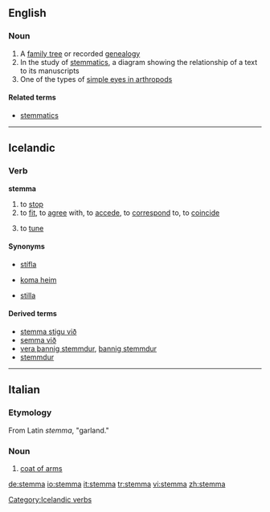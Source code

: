 ==English==
{{wikipedia}}

===Noun===
{{en-noun|stemmata}}

# A [[family tree]] or recorded [[genealogy]]
# In the study of [[w:Textual criticism#Stemmatics|stemmatics]], a diagram showing the relationship of a text to its manuscripts
# One of the types of [[w:simple eyes in arthropods#Stemmata|simple eyes in arthropods]]

====Related terms====
* [[stemmatics]]

----

==Icelandic==

===Verb===
'''stemma'''

# to [[stop]]
# to [[fit]], to [[agree]] with, to [[accede]], to [[correspond]] to, to [[coincide]]
# {{context|music|of an instrument|lang=is}} to [[tune]]

====Synonyms====
* {{sense|stop}} [[stífla]]
* {{sense|fit, agree with}} [[koma heim]]
* {{sense|tune}} [[stilla]]

====Derived terms====
* [[stemma stigu við]]
* [[semma við]]
* [[vera þannig stemmdur]], [[þannig stemmdur]]
* [[stemmdur]]

[[Category:Icelandic verbs]]

----

==Italian==

===Etymology===
From Latin ''stemma'', "garland."
===Noun===
{{it-noun|stemm|m|a|i}}

# [[coat of arms]]

[[de:stemma]]
[[io:stemma]]
[[it:stemma]]
[[tr:stemma]]
[[vi:stemma]]
[[zh:stemma]]